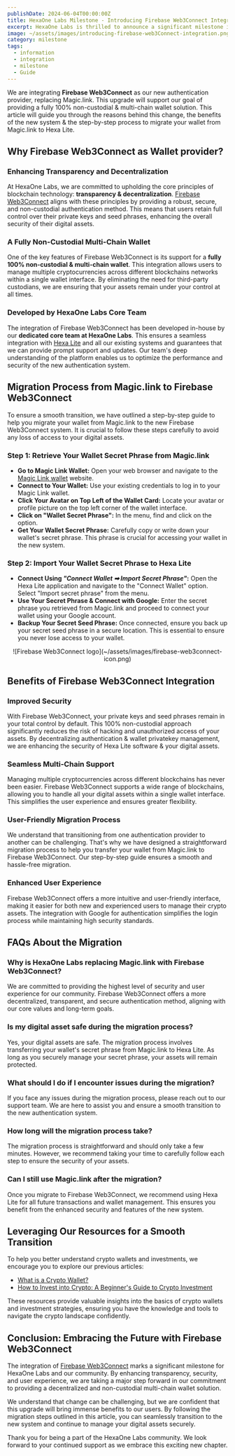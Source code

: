 ```yaml
---
publishDate: 2024-06-04T00:00:00Z
title: HexaOne Labs Milestone - Introducing Firebase Web3Connect Integration
excerpt: HexaOne Labs is thrilled to announce a significant milestone in our journey towards enhancing the security, transparency, and decentralization of our platform. 
image: ~/assets/images/introducing-firebase-web3Connect-integration.png
category: milestone
tags:
  - information
  - integration
  - milestone
  - Guide
---
```


We are integrating <b>Firebase Web3Connect</b> as our new authentication provider, replacing Magic.link.
This upgrade will support our goal of providing a fully 100% non-custodial & multi-chain wallet solution. This article will guide you through the reasons behind this change, the benefits of the new system & the step-by-step process to migrate your wallet from Magic.link to Hexa Lite.

## Why Firebase Web3Connect as Wallet provider?

### Enhancing Transparency and Decentralization
At HexaOne Labs, we are committed to upholding the core principles of blockchain technology: <b>transparency & decentralization</b>. [Firebase Web3Connect](https://web3connect.web.app) aligns with these principles by providing a robust, secure, and non-custodial authentication method. This means that users retain full control over their private keys and seed phrases, enhancing the overall security of their digital assets.

### A Fully Non-Custodial Multi-Chain Wallet
One of the key features of Firebase Web3Connect is its support for a <b>fully 100% non-custodial & multi-chain wallet</b>. This integration allows users to manage multiple cryptocurrencies across different blockchains networks within a single wallet interface. By eliminating the need for third-party custodians, we are ensuring that your assets remain under your control at all times.

### Developed by HexaOne Labs Core Team
The integration of Firebase Web3Connect has been developed in-house by our <b>dedicated core team at HexaOne Labs</b>. This ensures a seamless integration with <a href="https://hexa-lite.io">Hexa Lite</a> and all our existing systems and guarantees that we can provide prompt support and updates. Our team's deep understanding of the platform enables us to optimize the performance and security of the new authentication system.

## Migration Process from Magic.link to Firebase Web3Connect
To ensure a smooth transition, we have outlined a step-by-step guide to help you migrate your wallet from Magic.link to the new Firebase Web3Connect system. It is crucial to follow these steps carefully to avoid any loss of access to your digital assets.

### Step 1: Retrieve Your Wallet Secret Phrase from Magic.link
- <b>Go to Magic Link Wallet:</b> Open your web browser and navigate to the <a href="https://magic.link/">Magic Link wallet</a> website.
- <b>Connect to Your Wallet:</b> Use your existing credentials to log in to your Magic Link wallet.
- <b>Click Your Avatar on Top Left of the Wallet Card:</b> Locate your avatar or profile picture on the top left corner of the wallet interface.
- <b>Click on "Wallet Secret Phrase":</b> In the menu, find and click on the option.
- <b>Get Your Wallet Secret Phrase:</b> Carefully copy or write down your wallet's secret phrase. This phrase is crucial for accessing your wallet in the new system.

### Step 2: Import Your Wallet Secret Phrase to Hexa Lite
- <b>Connect Using <i>"Connect Wallet ➡ Import Secret Phrase"</i>:</b> Open the Hexa Lite application and navigate to the "Connect Wallet" option. Select "Import secret phrase" from the menu.
- <b>Use Your Secret Phrase & Connect with Google:</b> Enter the secret phrase you retrieved from Magic.link and proceed to connect your wallet using your Google account.
- <b>Backup Your Secret Seed Phrase:</b> Once connected, ensure you back up your secret seed phrase in a secure location. This is essential to ensure you never lose access to your wallet.

<center>
![Firebase Web3Connect logo](~/assets/images/firebase-web3connect-icon.png)
</center>

## Benefits of Firebase Web3Connect Integration

### Improved Security
With Firebase Web3Connect, your private keys and seed phrases remain in your total control by default. This 100% non-custodial approach significantly reduces the risk of hacking and unauthorized access of your assets. 
By decentralizing authentication & wallet privatekey management, we are enhancing the security of Hexa Lite software & your digital assets.

### Seamless Multi-Chain Support
Managing multiple cryptocurrencies across different blockchains has never been easier. Firebase Web3Connect supports a wide range of blockchains, allowing you to handle all your digital assets within a single wallet interface. This simplifies the user experience and ensures greater flexibility.

### User-Friendly Migration Process
We understand that transitioning from one authentication provider to another can be challenging. That's why we have designed a straightforward migration process to help you transfer your wallet from Magic.link to Firebase Web3Connect. Our step-by-step guide ensures a smooth and hassle-free migration.

### Enhanced User Experience
Firebase Web3Connect offers a more intuitive and user-friendly interface, making it easier for both new and experienced users to manage their crypto assets. The integration with Google for authentication simplifies the login process while maintaining high security standards.

## FAQs About the Migration
### Why is HexaOne Labs replacing Magic.link with Firebase Web3Connect?
We are committed to providing the highest level of security and user experience for our community. Firebase Web3Connect offers a more decentralized, transparent, and secure authentication method, aligning with our core values and long-term goals.

### Is my digital asset safe during the migration process?
Yes, your digital assets are safe. The migration process involves transferring your wallet's secret phrase from Magic.link to Hexa Lite. As long as you securely manage your secret phrase, your assets will remain protected.

### What should I do if I encounter issues during the migration?
If you face any issues during the migration process, please reach out to our support team. We are here to assist you and ensure a smooth transition to the new authentication system.

### How long will the migration process take?
The migration process is straightforward and should only take a few minutes. However, we recommend taking your time to carefully follow each step to ensure the security of your assets.

### Can I still use Magic.link after the migration?
Once you migrate to Firebase Web3Connect, we recommend using Hexa Lite for all future transactions and wallet management. This ensures you benefit from the enhanced security and features of the new system.

## Leveraging Our Resources for a Smooth Transition
To help you better understand crypto wallets and investments, we encourage you to explore our previous articles:

- [What is a Crypto Wallet?](https://hexa-lite.io/articles/what-is-crypto-wallet)
- [How to Invest into Crypto: A Beginner's Guide to Crypto Investment](https://hexa-lite.io/articles/how-to-invest-into-crypto/)

These resources provide valuable insights into the basics of crypto wallets and investment strategies, ensuring you have the knowledge and tools to navigate the crypto landscape confidently.

## Conclusion: Embracing the Future with Firebase Web3Connect

The integration of [Firebase Web3Connect](https://web3connect.web.app/) marks a significant milestone for HexaOne Labs and our community. By enhancing transparency, security, and user experience, we are taking a major step forward in our commitment to providing a decentralized and non-custodial multi-chain wallet solution.

We understand that change can be challenging, but we are confident that this upgrade will bring immense benefits to our users. By following the migration steps outlined in this article, you can seamlessly transition to the new system and continue to manage your digital assets securely.

Thank you for being a part of the HexaOne Labs community. We look forward to your continued support as we embrace this exciting new chapter.
